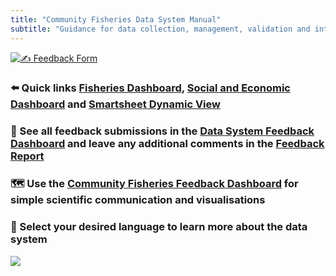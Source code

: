 ```yaml
---
title: "Community Fisheries Data System Manual"
subtitle: "Guidance for data collection, management, validation and interpretation"
---
```


[![✍️ Feedback Form](feedbackform.png)](https://app.smartsheet.com/b/form/3464c4c77c1547a49fda7e9062f363f3)

### ⬅️ Quick links [Fisheries Dashboard](https://blueventures.shinyapps.io/fisheries-dashboard/), [Social and Economic Dashboard](https://blueventures.shinyapps.io/social-economic-dashboard/) and [Smartsheet Dynamic View](https://dynamicview.smartsheet.com/)

### 📒 See all feedback submissions in the [Data System Feedback Dashboard](https://app.smartsheet.com/b/publish?EQBCT=0fe9f8be74244891850592ecf79175af) and leave any additional comments in the [Feedback Report](https://app.smartsheet.com/dynamicview/views/c171d791-fdce-4176-b5d2-65074bc58933)

### 🗺️ Use the [Community Fisheries Feedback Dashboard](https://blueventures.shinyapps.io/community-feedback/) for simple scientific communication and visualisations

### **🐠 Select your desired language to learn more about the data system**

![](images/BV_wide_photo.jpg)
